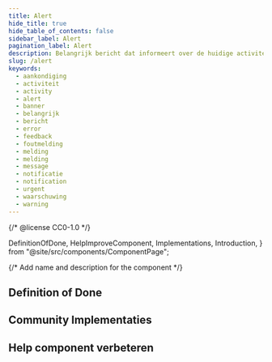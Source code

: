 ```yaml
---
title: Alert
hide_title: true
hide_table_of_contents: false
sidebar_label: Alert
pagination_label: Alert
description: Belangrijk bericht dat informeert over de huidige activiteit van de gebruiker.
slug: /alert
keywords:
  - aankondiging
  - activiteit
  - activity
  - alert
  - banner
  - belangrijk
  - bericht
  - error
  - feedback
  - foutmelding
  - melding
  - melding
  - message
  - notificatie
  - notification
  - urgent
  - waarschuwing
  - warning
---
```


{/* @license CC0-1.0 */}

  DefinitionOfDone,
  HelpImproveComponent,
  Implementations,
  Introduction,
} from "@site/src/components/ComponentPage";

{/* Add name and description for the component */}


<Introduction component={component} headingLevel={1} description={description} />

## Definition of Done

<DefinitionOfDone component={component} headingLevel={3} />

## Community Implementaties

<Implementations component={component} headingLevel={3} />

## Help component verbeteren

<HelpImproveComponent component={component} headingLevel={3} />
